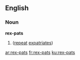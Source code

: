 ==English==

===Noun===
'''rex-pats'''

# {{plural of|rex-pat}} ([[repeat]] [[expatriates]])

[[ar:rex-pats]]
[[fr:rex-pats]]
[[ku:rex-pats]]